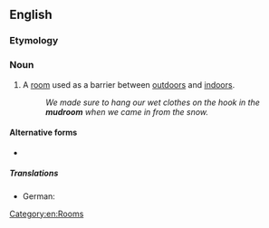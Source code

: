 {{also|mud room}}

==English==

===Etymology===
{{compound|en|mud|room}}

===Noun===
{{en-noun}}

# A [[room]] used as a barrier between [[outdoors]] and [[indoors]].
#: ''We made sure to hang our wet clothes on the hook in the '''mudroom''' when we came in from the snow.''

====Alternative forms====
* {{l|en|mud room}}

=====Translations=====
{{trans-top|Room between outdoors and indoors}}
* German: {{t|de|Windfang|m}}
{{trans-mid}}
{{trans-bottom}}

[[Category:en:Rooms]]